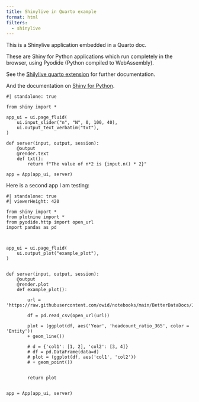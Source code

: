 ```yaml
---
title: Shinylive in Quarto example
format: html
filters:
  - shinylive
---
```


This is a Shinylive application embedded in a Quarto doc.

These are Shiny for Python applications which run completely in the browser, using Pyodide (Python compiled to WebAssembly).

See the [Shilylive quarto extension](https://github.com/quarto-ext/shinylive) for further documentation.

And the documentation on [Shiny for Python](https://shiny.rstudio.com/py/docs/putting-it-together.html).


```shinylive-python
#| standalone: true

from shiny import *

app_ui = ui.page_fluid(
    ui.input_slider("n", "N", 0, 100, 40),
    ui.output_text_verbatim("txt"),
)

def server(input, output, session):
    @output
    @render.text
    def txt():
        return f"The value of n*2 is {input.n() * 2}"

app = App(app_ui, server)

```

Here is a second app I am testing:

```shinylive-python
#| standalone: true
#| viewerHeight: 420

from shiny import *
from plotnine import *
from pyodide.http import open_url
import pandas as pd



app_ui = ui.page_fluid(
    ui.output_plot("example_plot"),
)


def server(input, output, session):
    @output
    @render.plot
    def example_plot():
    
        url = 'https://raw.githubusercontent.com/owid/notebooks/main/BetterDataDocs/JoeHasell/PIP/data/ppp_2017/final/PIP_data_public_download/full_dataset/cons_only/poverty_cons_only.csv'
        
        df = pd.read_csv(open_url(url))

        plot = (ggplot(df, aes('Year', 'headcount_ratio_365', color = 'Entity'))
        + geom_line())

        # d = {'col1': [1, 2], 'col2': [3, 4]}
        # df = pd.DataFrame(data=d)
        # plot = (ggplot(df, aes('col1', 'col2'))
        # + geom_point())


        return plot


app = App(app_ui, server)

```

